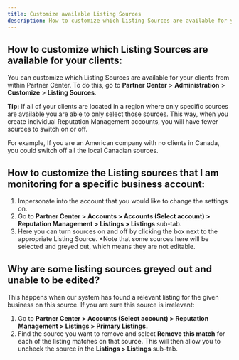 ```yaml
---
title: Customize available Listing Sources
description: How to customize which Listing Sources are available for your clients and for specific business accounts.
---
```


## How to customize which Listing Sources are available for your clients:

You can customize which Listing Sources are available for your clients from within Partner Center. To do this, go to **Partner Center** > **Administration** > **Customize** > **Listing Sources**.

**Tip:** If all of your clients are located in a region where only specific sources are available you are able to only select those sources. This way, when you create individual Reputation Management accounts, you will have fewer sources to switch on or off.

For example, If you are an American company with no clients in Canada, you could switch off all the local Canadian sources.

## How to customize the Listing sources that I am monitoring for a specific business account:

1. Impersonate into the account that you would like to change the settings on.
2. Go to **Partner Center > Accounts > Accounts (Select account) > Reputation Management > Listings > Listings** sub-tab.
3. Here you can turn sources on and off by clicking the box next to the appropriate Listing Source. *Note that some sources here will be selected and greyed out, which means they are not editable.

## Why are some listing sources greyed out and unable to be edited?

This happens when our system has found a relevant listing for the given business on this source. If you are sure this source is irrelevant:

1. Go to **Partner Center > Accounts (Select account) > Reputation Management > Listings > Primary Listings.**
2. Find the source you want to remove and select **Remove this match** for each of the listing matches on that source. This will then allow you to uncheck the source in the **Listings > Listings** sub-tab.